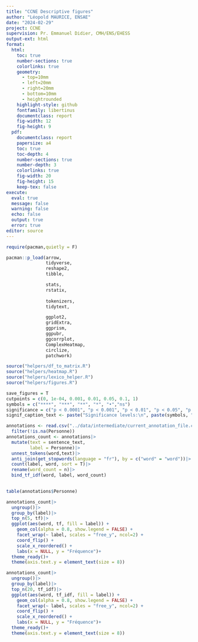 ```yaml
---
title: "CCNE Descriptive figures"
author: "Léopold MAURICE, ENSAE"
date: "2024-02-29"
project: CCNE
supervision: Pr. Emmanuel Didier, CMH/ENS/EHESS
output-ext: html
format:
  html:
    toc: true
    number-sections: true
    colorlinks: true
    geometry:
      - top=10mm
      - left=20mm
      - right=20mm
      - bottom=10mm  
      - heightrounded
    highlight-style: github
    fontfamily: libertinus
    documentclass: report
    fig-width: 12
    fig-height: 9
  pdf:
    documentclass: report
    papersize: a4
    toc: true
    toc-depth: 4
    number-sections: true
    number-depth: 3
    colorlinks: true
    fig-width: 20
    fig-height: 15
    keep-tex: false
execute:
  eval: true
  message: false
  warning: false
  echo: false
  output: true
  error: true
editor: source
---
```


```r
require(pacman,quietly = F)

pacman::p_load(arrow,
               tidyverse,
               reshape2,
               tibble,

               stats,
               rstatix,
               
               tokenizers,
               tidytext,

               ggplot2,
               gridExtra,
               ggprism,
               ggpubr,
               ggcorrplot,
               ComplexHeatmap,
               circlize,
               patchwork)

source("helpers/df_to_matrix.R")
source("helpers/heatmap.R")
source("helpers/lexico_helper.R")
source("helpers/figures.R")

save_figures = T
cutpoints = c(0, 1e-04, 0.001, 0.01, 0.05, 0.1, 1)
symbols = c("****", "***", "**", "*", "•","ns")
significance = c("p < 0.0001", "p < 0.001", "p < 0.01", "p < 0.05", "p < 0.1", "p>0.1")
signif_caption_text <- paste("Significance levels:\n", paste(symbols, ":", significance, collapse = ", "))

```

```r
annotations <- read.csv("../data/intermediate/current_annotation_file.csv")|>
  filter(!is.na(Personne))
annotations_count <- annotations|>
  mutate(text = sentence_text,
         label = Personne)|>
  unnest_tokens(word,text)|>
  anti_join(get_stopwords(language = "fr"), by = c("word" = "word"))|>
  count(label, word, sort = T)|>
  rename(word_count = n)|>
  bind_tf_idf(word, label, word_count)
    
```

```r
table(annotations$Personne)
```

```r
annotations_count|>
  ungroup()|>
  group_by(label)|>
  top_n(5, tf)|>
  ggplot(aes(word, tf, fill = label)) +
    geom_col(alpha = 0.8, show.legend = FALSE) +
    facet_wrap(~ label, scales = "free_y", ncol=2) +
    coord_flip() +
    scale_x_reordered() +
    labs(x = NULL, y = "Fréquence")+
  theme_ready()+
  theme(axis.text.y = element_text(size = 8))
```

```r
annotations_count|>
  ungroup()|>
  group_by(label)|>
  top_n(20, tf_idf)|>
  ggplot(aes(word, tf_idf, fill = label)) +
    geom_col(alpha = 0.8, show.legend = FALSE) +
    facet_wrap(~ label, scales = "free_y", ncol=2) +
    coord_flip() +
    scale_x_reordered() +
    labs(x = NULL, y = "Fréquence")+
  theme_ready()+
  theme(axis.text.y = element_text(size = 8))
```